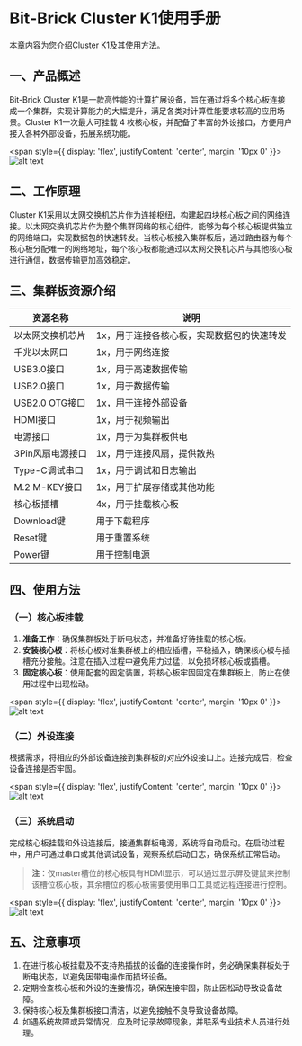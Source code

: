 
# Bit-Brick Cluster K1使用手册

本章内容为您介绍Cluster K1及其使用方法。

## 一、产品概述

Bit-Brick Cluster K1是一款高性能的计算扩展设备，旨在通过将多个核心板连接成一个集群，实现计算能力的大幅提升，满足各类对计算性能要求较高的应用场景。Cluster K1一次最大可挂载 4 枚核心板，并配备了丰富的外设接口，方便用户接入各种外部设备，拓展系统功能。

<span style={{ 
  display: 'flex', 
  justifyContent: 'center',
  margin: '10px 0'
}}>
![alt text](./static/k1_cluster.png)
</span>
## 二、工作原理

Cluster K1采用以太网交换机芯片作为连接枢纽，构建起四块核心板之间的网络连接。以太网交换机芯片作为整个集群网络的核心组件，能够为每个核心板提供独立的网络端口，实现数据包的快速转发。当核心板接入集群板后，通过路由器为每个核心板分配唯一的网络地址，每个核心板都能通过以太网交换机芯片与其他核心板进行通信，数据传输更加高效稳定。

## 三、集群板资源介绍

| 资源名称          | 说明                                                                 |
|-------------------|----------------------------------------------------------------------|
| 以太网交换机芯片  | 1x，用于连接各核心板，实现数据包的快速转发                           |
| 千兆以太网口      | 1x，用于网络连接                                                     |
| USB3.0接口        | 1x，用于高速数据传输                                                 |
| USB2.0接口        | 1x，用于数据传输                                                     |
| USB2.0 OTG接口    | 1x，用于连接外部设备                                                 |
| HDMI接口          | 1x，用于视频输出                                                     |
| 电源接口          | 1x，用于为集群板供电                                                 |
| 3Pin风扇电源接口  | 1x，用于连接风扇，提供散热                                           |
| Type-C调试串口    | 1x，用于调试和日志输出                                               |
| M.2 M-KEY接口     | 1x，用于扩展存储或其他功能                                           |
| 核心板插槽        | 4x，用于挂载核心板                                                   |
| Download键        | 用于下载程序                                                         |
| Reset键           | 用于重置系统                                                         |
| Power键           | 用于控制电源                                                         |

## 四、使用方法

### （一）核心板挂载

1. **准备工作**：确保集群板处于断电状态，并准备好待挂载的核心板。
2. **安装核心板**：将核心板对准集群板上的相应插槽，平稳插入，确保核心板与插槽充分接触。注意在插入过程中避免用力过猛，以免损坏核心板或插槽。
3. **固定核心板**：使用配套的固定装置，将核心板牢固固定在集群板上，防止在使用过程中出现松动。
   

<span style={{ 
  display: 'flex', 
  justifyContent: 'center',
  margin: '10px 0'
}}>
![alt text](./static/k1_ssom_getting_start_image.png)
</span>

### （二）外设连接

根据需求，将相应的外部设备连接到集群板的对应外设接口上。连接完成后，检查设备连接是否牢固。


<span style={{ 
  display: 'flex', 
  justifyContent: 'center',
  margin: '10px 0'
}}>
![alt text](./static/k1_ssom_getting_start_image-1.png)
</span>
### （三）系统启动

完成核心板挂载和外设连接后，接通集群板电源，系统将自动启动。在启动过程中，用户可通过串口或其他调试设备，观察系统启动日志，确保系统正常启动。

> **注**：仅master槽位的核心板具有HDMI显示，可以通过显示屏及键鼠来控制该槽位核心板，其余槽位的核心板需要使用串口工具或远程连接进行控制。


<span style={{ 
  display: 'flex', 
  justifyContent: 'center',
  margin: '10px 0'
}}>
![alt text](./static/k1_ssom_getting_start_image-2.png)
</span>
## 五、注意事项

1. 在进行核心板挂载及不支持热插拔的设备的连接操作时，务必确保集群板处于断电状态，以避免因带电操作而损坏设备。
2. 定期检查核心板和外设的连接情况，确保连接牢固，防止因松动导致设备故障。
3. 保持核心板及集群板接口清洁，以避免接触不良导致设备故障。
4. 如遇系统故障或异常情况，应及时记录故障现象，并联系专业技术人员进行处理。
